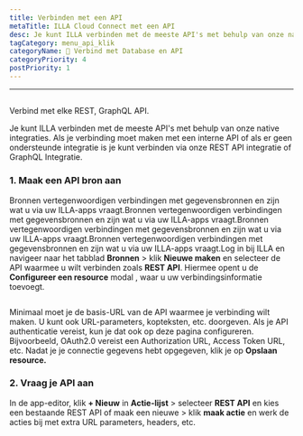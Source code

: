 ```yaml
---
title: Verbinden met een API
metaTitle: ILLA Cloud Connect met een API
desc: Je kunt ILLA verbinden met de meeste API's met behulp van onze native integraties. ILLA kan verbinding maken met elke REST, GraphQL API
tagCategory: menu_api_klik
categoryName: 📲 Verbind met Database en API
categoryPriority: 4
postPriority: 1
---
```


* * *

## <h2 hidden>Verbind met een API</h2>

Verbind met elke REST, GraphQL API.

Je kunt ILLA verbinden met de meeste API's met behulp van onze native integraties. Als je verbinding moet maken met een interne API of als er geen ondersteunde integratie is je kunt verbinden via onze REST API integratie of GraphQL Integratie.

### 1.  Maak een API bron aan

Bronnen vertegenwoordigen verbindingen met gegevensbronnen en zijn wat u via uw ILLA-apps vraagt.Bronnen vertegenwoordigen verbindingen met gegevensbronnen en zijn wat u via uw ILLA-apps vraagt.Bronnen vertegenwoordigen verbindingen met gegevensbronnen en zijn wat u via uw ILLA-apps vraagt.Bronnen vertegenwoordigen verbindingen met gegevensbronnen en zijn wat u via uw ILLA-apps vraagt.Log in bij ILLA en navigeer naar het tabblad **Bronnen** > klik **Nieuwe maken** en selecteer de API waarmee u wilt verbinden zoals **REST API**. Hiermee opent u de **Configureer een resource** modal , waar u uw verbindingsinformatie toevoegt.

<img
  src='https://cdn.illacloud.com/official-website/img/docs/connect/connect-api/config.png'
  alt=""
/>

Minimaal moet je de basis-URL van de API waarmee je verbinding wilt maken. U kunt ook URL-parameters, kopteksten, etc. doorgeven. Als je API authenticatie vereist, kun je dat ook op deze pagina configureren. Bijvoorbeeld, OAuth2.0 vereist een Authorization URL, Access Token URL, etc. Nadat je je connectie gegevens hebt opgegeven, klik je op **Opslaan resource.**

### 2.  Vraag je API aan

In de app-editor, klik **+ Nieuw** in **Actie-lijst** > selecteer **REST API** en kies een bestaande REST API of maak een nieuwe > klik **maak actie** en werk de acties bij met extra URL parameters, headers, etc.

<img
  src='https://cdn.illacloud.com/official-website/img/docs/connect/connect-api/action.png'
  alt=""
/>
